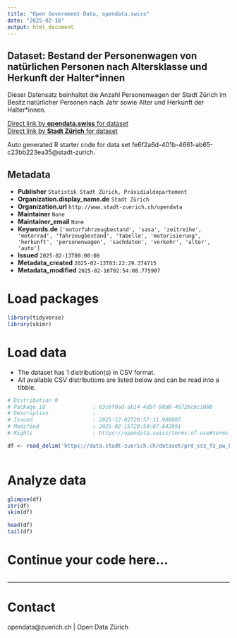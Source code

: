 ```yaml
---
title: "Open Government Data, opendata.swiss"
date: "2025-02-16"
output: html_document
---
```


## Dataset: Bestand der Personenwagen von natürlichen Personen nach Altersklasse und Herkunft der Halter*innen

Dieser Datensatz beinhaltet die Anzahl Personenwagen der Stadt Zürich im Besitz natürlicher Personen nach Jahr sowie Alter und Herkunft der Halter*innen. 


[Direct link by **opendata.swiss** for dataset](https://opendata.swiss/de/dataset/bestand-der-personenwagen-von-naturlichen-personen-nach-altersklasse-und-herkunft-der-halterinn)<br>
[Direct link by **Stadt Zürich** for dataset](https://data.stadt-zuerich.ch/dataset/prd_ssz_fz_pw_bestand_natpers_altersklasse_herkunft_jahr_od2006)

Auto generated R starter code for data set fe6f2a6d-401b-4661-ab65-c23bb223ea35@stadt-zurich.

## Metadata

- **Publisher** `Statistik Stadt Zürich, Präsidialdepartement`
- **Organization.display_name.de** `Stadt Zürich`
- **Organization.url** `http://www.stadt-zuerich.ch/opendata`
- **Maintainer** `None`
- **Maintainer_email** `None`
- **Keywords.de** `['motorfahrzeugbestand', 'sasa', 'zeitreihe', 'motorrad', 'fahrzeugbestand', 'tabelle', 'motorisierung', 'herkunft', 'personenwagen', 'sachdaten', 'verkehr', 'alter', 'auto']`
- **Issued** `2025-02-13T00:00:00`
- **Metadata_created** `2025-02-13T03:22:29.374715`
- **Metadata_modified** `2025-02-16T02:54:08.775907`


# Load packages

```r

library(tidyverse)
library(skimr)

```

# Load data

-   The dataset has 1 distribution(s) in CSV format.
-   All available CSV distributions are listed below and can be read into a tibble.

```r

# Distribution 0
# Package_id               : 63c6f0ad-ab14-4d5f-90d8-46726cbc106b
# Description              : 
# Issued                   : 2025-12-02T20:57:11.988007
# Modified                 : 2025-02-15T20:54:07.642091
# Rights                   : https://opendata.swiss/terms-of-use#terms_open

df <- read_delim('https://data.stadt-zuerich.ch/dataset/prd_ssz_fz_pw_bestand_natpers_altersklasse_herkunft_jahr_od2006/download/VER200OD2006.csv')



```

# Analyze data

```r

glimpse(df)
str(df)
skim(df)

head(df)
tail(df)

```

# Continue your code here...

```r

```

------------------------------------------------------------------------

# Contact

opendata@zuerich.ch | Open Data Zürich
